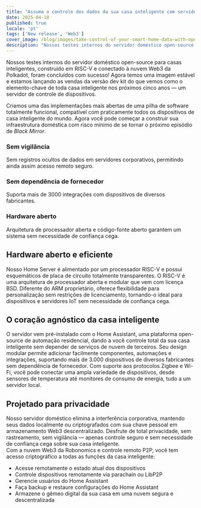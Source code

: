 ```yaml
---
title: "Assuma o controle dos dados da sua casa inteligente com servidor doméstico open-source em processador RISC-V e conectividade Web3."
date: 2025-04-18
published: true
locale: 'pt'
tags: ['New release', 'Web3']
cover_image: /blog/images/take-control-of-your-smart-home-data-with-open/cover.webp
description: "Nossos testes internos do servidor doméstico open-source para casas inteligentes, construído em RISC-V e conectado à nuvem Web3 da Polkadot, foram concluídos com sucesso! Agora temos uma imagem estável e estamos lançando as vendas da versão dev kit do que vemos como o elemento-chave de toda casa inteligente nos próximos cinco anos — um servidor de controle de dispositivos."
---  
```

  
Nossos testes internos do servidor doméstico open-source para casas inteligentes, construído em RISC-V e conectado à nuvem Web3 da Polkadot, foram concluídos com sucesso! Agora temos uma imagem estável e estamos lançando as vendas da versão dev kit do que vemos como o elemento-chave de toda casa inteligente nos próximos cinco anos — um servidor de controle de dispositivos.
   
Criamos uma das implementações mais abertas de uma pilha de software totalmente funcional, compatível com praticamente todos os dispositivos de casa inteligente do mundo. Agora você pode começar a construir sua infraestrutura doméstica com risco mínimo de se tornar o próximo episódio de *Black Mirror*.
   
### Sem vigilância   
Sem registros ocultos de dados em servidores corporativos, permitindo ainda assim acesso remoto seguro.   

### Sem dependência de fornecedor   
Suporta mais de 3000 integrações com dispositivos de diversos fabricantes.   

### Hardware aberto   
Arquitetura de processador aberta e código-fonte aberto garantem um sistema sem necessidade de confiança cega.   

## Hardware aberto e eficiente   
Nosso Home Server é alimentado por um processador RISC-V e possui esquemáticos de placa de circuito totalmente transparentes. O RISC-V é uma arquitetura de processador aberta e modular que vem com licença BSD. Diferente do ARM proprietário, oferece flexibilidade para personalização sem restrições de licenciamento, tornando-o ideal para dispositivos e servidores IoT sem necessidade de confiança cega.   

## O coração agnóstico da casa inteligente   
O servidor vem pré-instalado com o Home Assistant, uma plataforma open-source de automação residencial, dando a você controle total da sua casa inteligente sem depender de serviços de nuvem de terceiros. Seu design modular permite adicionar facilmente componentes, automações e integrações, suportando mais de 3.000 dispositivos de diversos fabricantes sem dependência de fornecedor. Com suporte aos protocolos Zigbee e Wi-Fi, você pode conectar uma ampla variedade de dispositivos, desde sensores de temperatura até monitores de consumo de energia, tudo a um servidor local.  

## Projetado para privacidade   
Nosso servidor doméstico elimina a interferência corporativa, mantendo seus dados localmente ou criptografados com sua chave pessoal em armazenamento Web3 descentralizado. Desfrute de total privacidade, sem rastreamento, sem vigilância — apenas controle seguro e sem necessidade de confiança cega sobre sua casa inteligente.   
Com a nuvem Web3 da Robonomics e controle remoto P2P, você tem acesso criptográfico a todas as funções da casa inteligente:   

- Acesse remotamente o estado atual dos dispositivos   
- Controle dispositivos remotamente via parachain ou LibP2P   
- Gerencie usuários do Home Assistant   
- Faça backup e restaure configurações do Home Assistant   
- Armazene o gêmeo digital da sua casa em uma nuvem segura e descentralizada   
